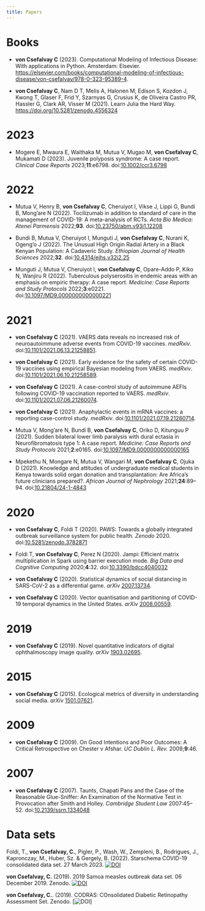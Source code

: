 ```yaml
---
title: Papers
---
```


# Books

- **von Csefalvay C** (2023). Computational Modeling of Infectious Disease: With applications in Python. Amsterdam: Elsevier. [https://elsevier.com/books/computational-modeling-of-infectious-disease/von-csefalvay/978-0-323-95389-4](https://elsevier.com/books/computational-modeling-of-infectious-disease/von-csefalvay/978-0-323-95389-4).

- **von Csefalvay C**, Nam D T, Melis A, Halonen M, Edison S, Kozdon J, Kwong T, Glaser F, Frid Y, Szarnyas G, Crusius K, de Oliveira Castro PR, Hassler G, Clark AR, Visser M (2021). Learn Julia the Hard Way. [https://doi.org/10.5281/zenodo.4556324](https://doi.org/10.5281/zenodo.4556324)

<!-- references -->

# 2023

- Mogere E, Mwaura E, Waithaka M, Mutua V, Mugao M, **von Csefalvay C**, Mukamati D (2023). Juvenile polyposis syndrome: A case report. _Clinical Case Reports_ 2023;**11**:e6798. doi:[10.1002/ccr3.6798](https://doi.org/10.1002/ccr3.6798)

# 2022

- Mutua V, Henry B, **von Csefalvay C**, Cheruiyot I, Vikse J, Lippi G, Bundi B, Mong’are N (2022). Tocilizumab in addition to standard of care in the management of COVID-19: A meta-analysis of RCTs. _Acta Bio Medica: Atenei Parmensis_ 2022;**93**. doi:[10.23750/abm.v93i1.12208](https://doi.org/10.23750/abm.v93i1.12208)

- Bundi B, Mutua V, Cheruiyot I, Munguti J, **von Csefalvay C**, Nurani K, Ogeng’o J (2022). The Unusual High Origin Radial Artery in a Black Kenyan Population: A Cadaveric Study. _Ethiopian Journal of Health Sciences_ 2022;**32**. doi:[10.4314/ejhs.v32i2.25](https://doi.org/10.4314/ejhs.v32i2.25)

- Munguti J, Mutua V, Cheruiyot I, **von Csefalvay C**, Opare-Addo P, Kiko N, Wanjiru R (2022). Tuberculous polyserositis in endemic areas with an emphasis on empiric therapy: A case report. _Medicine: Case Reports and Study Protocols_ 2022;**3**:e0221. doi:[10.1097/MD9.0000000000000221](https://doi.org/10.1097/MD9.0000000000000221)

# 2021

- **von Csefalvay C** (2021). VAERS data reveals no increased risk of neuroautoimmune adverse events from COVID-19 vaccines. _medRxiv_. doi:[10.1101/2021.06.13.21258851](https://doi.org/10.1101/2021.06.13.21258851).

- **von Csefalvay C** (2021). Early evidence for the safety of certain COVID-19 vaccines using empirical Bayesian modeling from VAERS. _medRxiv_. doi:[10.1101/2021.06.10.21258589](https://doi.org/10.1101/2021.06.10.21258589).

- **von Csefalvay C** (2021). A case-control study of autoimmune AEFIs following COVID-19 vaccination reported to VAERS. _medRxiv_. doi:[10.1101/2021.07.06.21260074](https://doi.org/10.1101/2021.07.06.21260074).

- **von Csefalvay C** (2021). Anaphylactic events in mRNA vaccines: a reporting case-control study. _medRxiv_. doi:[10.1101/2021.07.19.21260714](https://doi.org/10.1101/2021.07.19.21260714).

- Mutua V, Mong’are N, Bundi B, **von Csefalvay C**, Oriko D, Kitunguu P (2021). Sudden bilateral lower limb paralysis with dural ectasia in Neurofibromatosis type 1: A case report. _Medicine: Case Reports and Study Protocols_ 2021;**2**:e0165. doi:[10.1097/MD9.0000000000000165](https://doi.org/10.1097/MD9.0000000000000165)

- Mpekethu N, Mongare N, Mutua V, Wangari M, **von Csefalvay C**, Ojuka D (2021). Knowledge and attitudes of undergraduate medical students in Kenya towards solid organ donation and transplantation: Are Africa’s future clinicians prepared?. _African Journal of Nephrology_ 2021;**24**:89--94. doi:[10.21804/24-1-4843](https://doi.org/10.21804/24-1-4843)

# 2020

- **von Csefalvay C**, Foldi T (2020). PAWS: Towards a globally integrated outbreak surveillance system for public health. _Zenodo_ 2020. doi:[10.5281/zenodo.3782871](https://doi.org/10.5281/zenodo.3782871)

- Foldi T, **von Csefalvay C**, Perez N (2020). Jampi: Efficient matrix multiplication in Spark using barrier execution mode. _Big Data and Cognitive Computing_ 2020;**4**:32. doi:[10.3390/bdcc4040032](https://doi.org/10.3390/bdcc4040032)

- **von Csefalvay C** (2020). Statistical dynamics of social distancing in SARS-CoV-2 as a differential game. _arXiv_ [2007.13734](https://arxiv.org/abs/2007.13734).

- **von Csefalvay C** (2020). Vector quantisation and partitioning of COVID-19 temporal dynamics in the United States. _arXiv_ [2008.00559](https://arxiv.org/abs/2008.00559).

# 2019

- **von Csefalvay C** (2019). Novel quantitative indicators of digital ophthalmoscopy image quality. _arXiv_ [1903.02695](https://arxiv.org/abs/1903.02695).

# 2015

- **von Csefalvay C** (2015). Ecological metrics of diversity in understanding social media. _arXiv_ [1501.07621](https://arxiv.org/abs/1501.07621).

# 2009

- **von Csefalvay C** (2009). On Good Intentions and Poor Outcomes: A Critical Retrospective on Chester v Afshar. _UC Dublin L. Rev._ 2009;**9**:46.

# 2007

- **von Csefalvay C** (2007). Taunts, Chapati Pans and the Case of the Reasonable Glue-Sniffer: An Examination of the Normative Test in Provocation after Smith and Holley. _Cambridge Student Law_ 2007:45--52. doi:[10.2139/ssrn.1334048](https://doi.org/10.2139/ssrn.1334048)

<!-- /references -->



# Data sets

Foldi, T., **von Csefalvay, C.**, Pigler, P., Wash, W., Zempleni, B., Rodrigues, J., Kapronczay, M., Huber, Sz. & Gergely, B. (2022). Starschema COVID-19 consolidated data set. 27 March 2023. [![DOI](https://zenodo.org/badge/DOI/10.5281/zenodo.7774003.svg)](https://doi.org/10.5281/zenodo.7774003)

**von Csefalvay, C.** (2019). 2019 Samoa measles outbreak data set. 06 December 2019. Zenodo. [![DOI](https://zenodo.org/badge/DOI/10.5281/zenodo.3566012.svg)](https://doi.org/10.5281/zenodo.3566012)

**von Csefalvay, C.**. (2019). CODRAS: COnsolidated Diabetic Retinopathy Assessment Set. Zenodo. [![DOI](https://doi.org/10.5281/zenodo.2573205)]
